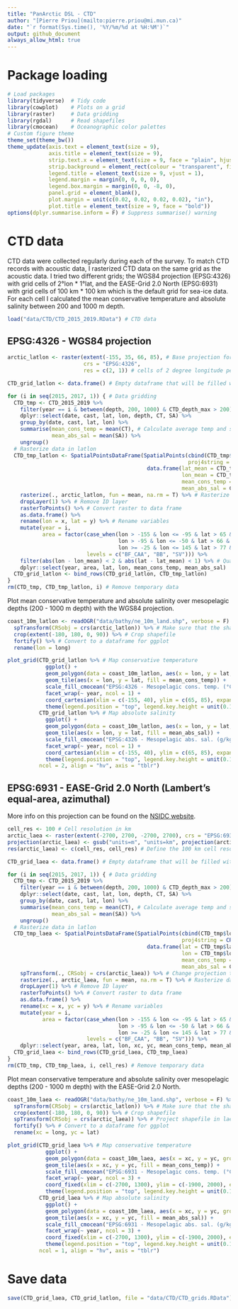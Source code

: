 ```yaml
---
title: "PanArctic DSL - CTD"
author: "[Pierre Priou](mailto:pierre.priou@mi.mun.ca)"
date: "`r format(Sys.time(), '%Y/%m/%d at %H:%M')`"
output: github_document
always_allow_html: true
---
```


# Package loading

```r
# Load packages
library(tidyverse)  # Tidy code
library(cowplot)    # Plots on a grid
library(raster)     # Data gridding
library(rgdal)      # Read shapefiles
library(cmocean)    # Oceanographic color palettes
# Custom figure theme
theme_set(theme_bw())
theme_update(axis.text = element_text(size = 9),
             axis.title = element_text(size = 9),
             strip.text.x = element_text(size = 9, face = "plain", hjust = 0.5),
             strip.background = element_rect(colour = "transparent", fill = "transparent"),
             legend.title = element_text(size = 9, vjust = 1),
             legend.margin = margin(0, 0, 0, 0),
             legend.box.margin = margin(0, 0, -8, 0),
             panel.grid = element_blank(), 
             plot.margin = unit(c(0.02, 0.02, 0.02, 0.02), "in"),
             plot.title = element_text(size = 9, face = "bold"))
options(dplyr.summarise.inform = F) # Suppress summarise() warning
```

# CTD data

CTD data were collected regularly during each of the survey. To match CTD records with acoustic data, I rasterized CTD data on the same grid as the acoustic data. I tried two different grids; the WGS84 projection (EPSG:4326) with grid cells of 2°lon * 1°lat, and the EASE-Grid 2.0 North (EPSG:6931) with grid cells of 100 km * 100 km which is the default grid for sea-ice data. For each cell I calculated the mean conservative temperature and absolute salinity between 200 and 1000 m depth.

```r
load("data/CTD/CTD_2015_2019.RData") # CTD data
```

## EPSG:4326 - WGS84 projection 

```r
arctic_latlon <- raster(extent(-155, 35, 66, 85), # Base projection for acoustic and CTD data
                        crs = "EPSG:4326", 
                        res = c(2, 1)) # cells of 2 degree longitude per 1 degree latitude

CTD_grid_latlon <- data.frame() # Empty dataframe that will be filled with gridded CTD data

for (i in seq(2015, 2017, 1)) { # Data gridding
  CTD_tmp <- CTD_2015_2019 %>%
    filter(year == i & between(depth, 200, 1000) & CTD_depth_max > 200) %>%
    dplyr::select(date, cast, lat, lon, depth, CT, SA) %>%
    group_by(date, cast, lat, lon) %>%
    summarise(mean_cons_temp = mean(CT), # Calculate average temp and sal at mesopelagic depths
              mean_abs_sal = mean(SA)) %>%
    ungroup()
  # Rasterize data in latlon
  CTD_tmp_latlon <- SpatialPointsDataFrame(SpatialPoints(cbind(CTD_tmp$lon, CTD_tmp$lat), 
                                                         proj4string = CRS("EPSG:4326")),
                                            data.frame(lat_mean = CTD_tmp$lat,
                                                       lon_mean = CTD_tmp$lon,
                                                       mean_cons_temp = CTD_tmp$mean_cons_temp,
                                                       mean_abs_sal = CTD_tmp$mean_abs_sal)) %>%
    rasterize(., arctic_latlon, fun = mean, na.rm = T) %>% # Rasterize data in latlon
    dropLayer(1) %>% # Remove ID layer
    rasterToPoints() %>% # Convert raster to data frame
    as.data.frame() %>%
    rename(lon = x, lat = y) %>% # Rename variables
    mutate(year = i, 
           area = factor(case_when(lon > -155 & lon <= -95 & lat > 65 & lat <= 82 ~ "BF_CAA",
                                   lon > -95 & lon <= -50 & lat > 66 & lat <= 82 ~ "BB",
                                   lon >= -25 & lon <= 145 & lat > 77 & lat <= 90 ~ "SV"),
                         levels = c("BF_CAA", "BB", "SV"))) %>%
    filter(abs(lon - lon_mean) < 2 & abs(lat - lat_mean) < 1) %>% # Quality check
    dplyr::select(year, area, lat, lon, mean_cons_temp, mean_abs_sal)
  CTD_grid_latlon <- bind_rows(CTD_grid_latlon, CTD_tmp_latlon)
}
rm(CTD_tmp, CTD_tmp_latlon, i) # Remove temporary data
```

Plot mean conservative temperature and absolute salinity over mesopelagic depths (200 - 1000 m depth) with the WGS84 projection.

```r
coast_10m_latlon <- readOGR("data/bathy/ne_10m_land.shp", verbose = F) %>% # Coastline in latlon
  spTransform(CRSobj = crs(arctic_latlon)) %>% # Make sure that the shapefile is in the right projection
  crop(extent(-180, 180, 0, 90)) %>% # Crop shapefile
  fortify() %>% # Convert to a dataframe for ggplot
  rename(lon = long)

plot_grid(CTD_grid_latlon %>% # Map conservative temperature
            ggplot() +
            geom_polygon(data = coast_10m_latlon, aes(x = lon, y = lat, group = group), fill = "grey80") +
            geom_tile(aes(x = lon, y = lat, fill = mean_cons_temp)) +
            scale_fill_cmocean("EPSG:4326 - Mesopelagic cons. temp. (°C)", name = "thermal") +
            facet_wrap(~ year, ncol = 1) +
            coord_cartesian(xlim = c(-155, 40), ylim = c(65, 85), expand = c(0, 0))  +
            theme(legend.position = "top", legend.key.height = unit(0.1, "in"), legend.key.width = unit(0.3, "in")),
          CTD_grid_latlon %>% # Map absolute salinity
            ggplot() +
            geom_polygon(data = coast_10m_latlon, aes(x = lon, y = lat, group = group), fill = "grey80") +
            geom_tile(aes(x = lon, y = lat, fill = mean_abs_sal)) +
            scale_fill_cmocean("EPSG:4326 - Mesopelagic abs. sal. (g/kg)", name = "haline") +
            facet_wrap(~ year, ncol = 1) +
            coord_cartesian(xlim = c(-155, 40), ylim = c(65, 85), expand = c(0, 0))  +
            theme(legend.position = "top", legend.key.height = unit(0.1, "in"), legend.key.width = unit(0.3, "in")),
          ncol = 2, align = "hv", axis = "tblr")
```

## EPSG:6931 - EASE-Grid 2.0 North (Lambert's equal-area, azimuthal)

More info on this projection can be found on the [NSIDC website](https://nsidc.org/data/ease/).

```r
cell_res <- 100 # Cell resolution in km
arctic_laea <- raster(extent(-2700, 2700, -2700, 2700), crs = "EPSG:6931") # Seaice projection
projection(arctic_laea) <- gsub("units=m", "units=km", projection(arctic_laea)) # Convert proj unit from m to km
res(arctic_laea) <- c(cell_res, cell_res) # Define the 100 km cell resolution

CTD_grid_laea <- data.frame() # Empty dataframe that will be filled with gridded CTD data

for (i in seq(2015, 2017, 1)) { # Data gridding
  CTD_tmp <- CTD_2015_2019 %>%
    filter(year == i & between(depth, 200, 1000) & CTD_depth_max > 200) %>%
    dplyr::select(date, cast, lat, lon, depth, CT, SA) %>%
    group_by(date, cast, lat, lon) %>%
    summarise(mean_cons_temp = mean(CT), # Calculate average temp and sal at mesopelagic depths
              mean_abs_sal = mean(SA)) %>%
    ungroup()
  # Rasterize data in latlon
  CTD_tmp_laea <- SpatialPointsDataFrame(SpatialPoints(cbind(CTD_tmp$lon, CTD_tmp$lat), 
                                                       proj4string = CRS("EPSG:4326")),
                                            data.frame(lat = CTD_tmp$lat,
                                                       lon = CTD_tmp$lon,
                                                       mean_cons_temp = CTD_tmp$mean_cons_temp,
                                                       mean_abs_sal = CTD_tmp$mean_abs_sal)) %>%
    spTransform(., CRSobj = crs(arctic_laea)) %>% # Change projection to EPSG:6931
    rasterize(., arctic_laea, fun = mean, na.rm = T) %>% # Rasterize data in latlon
    dropLayer(1) %>% # Remove ID layer
    rasterToPoints() %>% # Convert raster to data frame
    as.data.frame() %>%
    rename(xc = x, yc = y) %>% # Rename variables
    mutate(year = i, 
           area = factor(case_when(lon > -155 & lon <= -95 & lat > 65 & lat <= 82 ~ "BF_CAA",
                                   lon > -95 & lon <= -50 & lat > 66 & lat <= 82 ~ "BB",
                                   lon >= -25 & lon <= 145 & lat > 77 & lat <= 90 ~ "SV"),
                         levels = c("BF_CAA", "BB", "SV"))) %>%
    dplyr::select(year, area, lat, lon, xc, yc, mean_cons_temp, mean_abs_sal)
  CTD_grid_laea <- bind_rows(CTD_grid_laea, CTD_tmp_laea)
}
rm(CTD_tmp, CTD_tmp_laea, i, cell_res) # Remove temporary data
```

Plot mean conservative temperature and absolute salinity over mesopelagic depths (200 - 1000 m depth) with the EASE-Grid 2.0 North. 

```r
coast_10m_laea <- readOGR("data/bathy/ne_10m_land.shp", verbose = F) %>% # Coastline in laea
  spTransform(CRSobj = crs(arctic_latlon)) %>% # Make sure that the shapefile is in the right projection
  crop(extent(-180, 180, 0, 90)) %>% # Crop shapefile
  spTransform(CRSobj = crs(arctic_laea)) %>% # Project shapefile in laea
  fortify() %>% # Convert to a dataframe for ggplot
  rename(xc = long, yc = lat)

plot_grid(CTD_grid_laea %>% # Map conservative temperature
            ggplot() +
            geom_polygon(data = coast_10m_laea, aes(x = xc, y = yc, group = group), fill = "grey80") +
            geom_tile(aes(x = xc, y = yc, fill = mean_cons_temp)) +
            scale_fill_cmocean("EPSG:6931 - Mesopelagic cons. temp. (°C)", name = "thermal") +
            facet_wrap(~ year, ncol = 3) +
            coord_fixed(xlim = c(-2700, 1300), ylim = c(-1900, 2000), expand = c(0, 0)) +
            theme(legend.position = "top", legend.key.height = unit(0.1, "in"), legend.key.width = unit(0.3, "in")),
          CTD_grid_laea %>% # Map absolute salinity
            ggplot() +
            geom_polygon(data = coast_10m_laea, aes(x = xc, y = yc, group = group), fill = "grey80") +
            geom_tile(aes(x = xc, y = yc, fill = mean_abs_sal)) +
            scale_fill_cmocean("EPSG:6931 - Mesopelagic abs. sal. (g/kg)", name = "haline") +
            facet_wrap(~ year, ncol = 3) +
            coord_fixed(xlim = c(-2700, 1300), ylim = c(-1900, 2000), expand = c(0, 0)) +
            theme(legend.position = "top", legend.key.height = unit(0.1, "in"), legend.key.width = unit(0.3, "in")),
          ncol = 1, align = "hv", axis = "tblr")
```

# Save data 

```r
save(CTD_grid_laea, CTD_grid_latlon, file = "data/CTD/CTD_grids.RData") # Save data
```